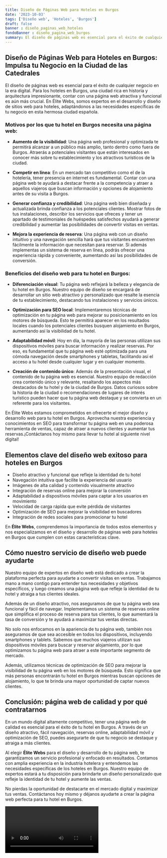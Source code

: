 ```yaml
---
title: Diseño de Páginas Web para Hoteles en Burgos
date: '2023-10-03'
tags: ['Diseño web', 'Hoteles', 'Burgos']
draft: false
banner : diseño_paginas_web_hoteles
fondoBanner : diseño_pagina_web_burgos
summary: El diseño de páginas web es esencial para el éxito de cualquier negocio en la era digital. Para los hoteles en Burgos, una ciudad rica en historia y arquitectura impresionante, contar con una página web atractiva y funcional es aún más crucial. En Élite Webs, somos expertos en el desarrollo y diseño de sitios web para hoteles, adaptándonos a las necesidades específicas de tu negocio en esta hermosa ciudad española.
---
```


## Diseño de Páginas Web para Hoteles en Burgos: Impulsa tu Negocio en la Ciudad de las Catedrales

El diseño de páginas web es esencial para el éxito de cualquier negocio en la era digital. Para los hoteles en Burgos, una ciudad rica en historia y arquitectura impresionante, contar con una página web atractiva y funcional es aún más crucial. En Élite Webs, somos expertos en el desarrollo y diseño de sitios web para hoteles, adaptándonos a las necesidades específicas de tu negocio en esta hermosa ciudad española.

### Motivos por los que tu hotel en Burgos necesita una página web:

- **Aumento de la visibilidad**: Una página web profesional y optimizada te permitirá alcanzar a un público más amplio, tanto dentro como fuera de Burgos. Atraerás a potenciales visitantes que están interesados en conocer más sobre tu establecimiento y los atractivos turísticos de la ciudad.

- **Competir en línea**: En un mercado tan competitivo como el de la hotelería, tener presencia en internet es fundamental. Contar con una página web te ayudará a destacar frente a la competencia y atraer a aquellos viajeros que buscan información y opciones de alojamiento antes de su visita a Burgos.

- **Generar confianza y credibilidad**: Una página web bien diseñada y actualizada brinda confianza a los potenciales clientes. Mostrar fotos de tus instalaciones, describir los servicios que ofreces y tener un apartado de testimoniales de huéspedes satisfechos ayudará a generar credibilidad y aumentar las posibilidades de convertir visitas en ventas.

- **Mejora la experiencia de reserva**: Una página web con un diseño intuitivo y una navegación sencilla hará que tus visitantes encuentren fácilmente la información que necesitan para reservar. Si además implementas un sistema de reserva en línea, podrás ofrecer una experiencia rápida y conveniente, aumentando así las posibilidades de conversión.

### Beneficios del diseño web para tu hotel en Burgos:

- **Diferenciación visual**: Tu página web reflejará la belleza y elegancia de tu hotel en Burgos. Nuestro equipo de diseño se encargará de desarrollar un sitio web atractivo y personalizado que resalte la esencia de tu establecimiento, destacando tus instalaciones y servicios únicos.

- **Optimización para SEO local**: Implementaremos técnicas de optimización en tu página web para mejorar su posicionamiento en los motores de búsqueda. Esto te permitirá aparecer en los resultados locales cuando los potenciales clientes busquen alojamiento en Burgos, aumentando así la visibilidad de tu hotel.

- **Adaptabilidad móvil**: Hoy en día, la mayoría de las personas utilizan sus dispositivos móviles para buscar información y realizar reservas. Por eso, es fundamental que tu página web esté optimizada para una cómoda navegación desde smartphones y tabletas, facilitando así el acceso a tu hotel desde cualquier lugar y en cualquier momento.

- **Creación de contenido único**: Además de la presentación visual, el contenido de tu página web es esencial. Nuestro equipo de redacción crea contenido único y relevante, resaltando los aspectos más destacados de tu hotel y de la ciudad de Burgos. Datos curiosos sobre la historia de la ciudad o recomendaciones de lugares de interés turístico pueden hacer que tu página web destaque y se convierta en un referente para los visitantes.

En Élite Webs estamos comprometidos en ofrecerte el mejor diseño y desarrollo web para tu hotel en Burgos. Aprovecha nuestra experiencia y conocimientos en SEO para transformar tu página web en una poderosa herramienta de ventas, capaz de atraer a nuevos clientes y aumentar tus reservas.¡Contáctanos hoy mismo para llevar tu hotel al siguiente nivel digital!

<GifSeo />

<Cta />

## Elementos clave del diseño web exitoso para hoteles en Burgos

- Diseño atractivo y funcional que refleje la identidad de tu hotel
- Navegación intuitiva que facilite la experiencia del usuario
- Imágenes de alta calidad y contenido visualmente atractivo
- Integración de reservas online para mejorar la conversión
- Adaptabilidad a dispositivos móviles para captar a los usuarios en movimiento
- Velocidad de carga rápida que evite pérdida de visitantes
- Optimización de SEO para mejorar la visibilidad en buscadores
- Integración de redes sociales para promocionar tu hotel

En **Élite Webs**, comprendemos la importancia de todos estos elementos y nos especializamos en el diseño y desarrollo de páginas web para hoteles en Burgos que cumplen con estas características clave. 

## Cómo nuestro servicio de diseño web puede ayudarte

Nuestro equipo de expertos en diseño web está dedicado a crear la plataforma perfecta para ayudarte a convertir visitas en ventas. Trabajamos mano a mano contigo para entender tus necesidades y objetivos específicos, y luego creamos una página web que refleje la identidad de tu hotel y atraiga a tus clientes ideales.

Además de un diseño atractivo, nos aseguramos de que tu página web sea funcional y fácil de navegar. Implementamos un sistema de reservas online que simplifica el proceso de reserva para tus clientes, lo que aumentará la tasa de conversión y te ayudará a maximizar tus ventas directas.

No solo nos enfocamos en la apariencia de tu página web, también nos aseguramos de que sea accesible en todos los dispositivos, incluyendo smartphones y tablets. Sabemos que muchos viajeros utilizan sus dispositivos móviles para buscar y reservar alojamiento, por lo que optimizamos tu página web para atraer a este importante segmento de mercado.

Además, utilizamos técnicas de optimización de SEO para mejorar la visibilidad de tu página web en los motores de búsqueda. Esto significa que más personas encontrarán tu hotel en Burgos mientras buscan opciones de alojamiento, lo que te brinda una mayor oportunidad de captar nuevos clientes.

## Conclusión: página web de calidad y por qué contratarnos

En un mundo digital altamente competitivo, tener una página web de calidad es esencial para el éxito de tu hotel en Burgos. A través de un diseño atractivo, fácil navegación, reservas online, adaptabilidad móvil y optimización de SEO, puedes asegurarte de que tu negocio se destaque y atraiga a más clientes.

Al elegir **Élite Webs** para el diseño y desarrollo de tu página web, te garantizamos un servicio profesional y enfocado en resultados. Contamos con amplia experiencia en la industria hotelera y entendemos las necesidades específicas de los hoteles en Burgos. Nuestro equipo de expertos estará a tu disposición para brindarte un diseño personalizado que refleje la identidad de tu hotel y aumente las ventas.

No pierdas la oportunidad de destacarte en el mercado digital y maximizar tus ventas. Contáctanos hoy mismo y déjanos ayudarte a crear la página web perfecta para tu hotel en Burgos.

<Video />

<CtaBot job='Hoteles' city='Burgos'/>

<Gmaps query='Burgos+españa+maps' />
